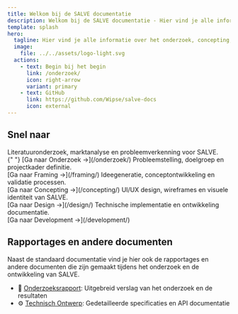 ```yaml
---
title: Welkom bij de SALVE documentatie
description: Welkom bij de SALVE documentatie - Hier vind je alle informatie over het onderzoek, concepting, design en development van SALVE
template: splash
hero:
  tagline: Hier vind je alle informatie over het onderzoek, concepting, design en development van SALVE
  image:
    file: ../../assets/logo-light.svg
  actions:
    - text: Begin bij het begin
      link: /onderzoek/
      icon: right-arrow
      variant: primary
    - text: GitHub
      link: https://github.com/Wipse/salve-docs
      icon: external
---
```



## Snel naar

<CardGrid stagger>
  <Card title="Onderzoek" icon="document">
    Literatuuronderzoek, marktanalyse en probleemverkenning voor SALVE. <br />{" "}
    [Ga naar Onderzoek →](/onderzoek/)
  </Card>
  <Card title="Framing" icon="setting">
    Probleemstelling, doelgroep en projectkader definitie. <br />
    [Ga naar Framing →](/framing/)
  </Card>
  <Card title="Concepting" icon="puzzle">
    Ideegeneratie, conceptontwikkeling en validatie processen. <br /> [Ga naar
    Concepting →](/concepting/)
  </Card>
  <Card title="Design" icon="pencil">
    UI/UX design, wireframes en visuele identiteit van SALVE. <br /> [Ga naar
    Design →](/design/)
  </Card>
  <Card title="Development" icon="laptop">
    Technische implementatie en ontwikkeling documentatie. <br /> [Ga naar
    Development →](/development/)
  </Card>
</CardGrid>

## Rapportages en andere documenten

Naast de standaard documentatie vind je hier ook de rapportages en andere documenten die zijn gemaakt tijdens het onderzoek en de ontwikkeling van SALVE.

- 📄 <a href="/documents/onderzoeksrapport.pdf" target="_blank" rel="noopener noreferrer">Onderzoeksrapport</a>: Uitgebreid verslag van het onderzoek en de resultaten
- ⚙️ <a href="/documents/technisch-ontwerp.pdf" target="_blank" rel="noopener noreferrer">Technisch Ontwerp</a>: Gedetailleerde specificaties en API documentatie
